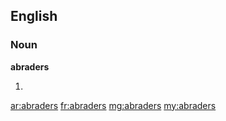 ==English==

===Noun===
'''abraders'''
# {{plural of|abrader}}

[[ar:abraders]]
[[fr:abraders]]
[[mg:abraders]]
[[my:abraders]]